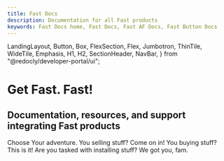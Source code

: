 ```yaml
---
title: Fast Docs
description: Documentation for all Fast products
keywords: Fast Docs home, Fast Docs, Fast AF Docs, Fast Button Docs
---
```


  LandingLayout,
  Button,
  Box,
  FlexSection,
  Flex,
  Jumbotron,
  ThinTile,
  WideTile,
  Emphasis,
  H1,
  H2,
  SectionHeader,
  NavBar,
} from "@redocly/developer-portal/ui";



<Jumbotron>
  <NavBar location={props.location} standalone={false} />
  <H1>
    Get <Emphasis>Fast</Emphasis>. Fast!
  </H1>
  <H2>Documentation, resources, and support integrating Fast products</H2>
  <Flex p={20} justifyContent="center"></Flex>
</Jumbotron>
<Box id="home-page-features" my={25}>
  <SectionHeader>
    Choose <Emphasis>Your</Emphasis> adventure.
  </SectionHeader>
  <FlexSection justifyContent="space-around" flexWrap="wrap">
    <ThinTile
      to="developer-portal/for-sellers/features.mdx"
      icon={forSellersImg}
      header="For Sellers"
    >
      You selling stuff? Come on in!
    </ThinTile>
    <ThinTile
      to="developer-portal/for-shoppers/features.mdx"
      icon={forShoppersImg}
      header="For Shoppers"
    >
      You buying stuff? This is it!
    </ThinTile>
    <ThinTile
      to="developer-portal/for-developers/platforms.mdx"
      icon={forDevelopersImg}
      header="For Developers"
    >
      Are you tasked with installing stuff? We got you, fam.
    </ThinTile>
  </FlexSection>
</Box>
